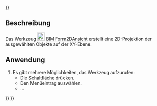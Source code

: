 <languages/>
{{UnfinishedDocu{{#translation:}}}}

{{Docnav/de
|[[BIM_TDView/de|TDAnsicht]]
|[[BIM_SetWPTop/de|ArbeitsebeneDraufsichtFestlegen]]
|[[BIM_Workbench/de|BIM]]
|IconL=BIM_TDView.svg
|IconR=BIM_SetWPTop.svg
|IconC=Workbench_BIM.svg
}}

{{GuiCommand/de
|Name=BIM Shape2DView
|Name/de=BIM Form2Dansicht
|MenuLocation=Anmerkung → Formbasierte Ansicht
|Workbenches=[[BIM_Workbench/de|BIM]]
|Shortcut=ohne
|Version=1.0
|SeeAlso=
}}

<span id="Description"></span>
==Beschreibung==

Das Werkzeug [[Image:BIM_Shape2DView.svg|24px]] [[BIM_Shape2DView/de|BIM Form2DAnsicht]] erstellt eine 2D-Projektion der ausgewählten Objekte auf der XY-Ebene.

<span id="Usage"></span>
==Anwendung==

# Es gibt mehrere Möglichkeiten, das Werkzeug aufzurufen:
#* Die Schaltfläche {{Button|[[Image:BIM_Shape2DView.svg|16px]] [[BIM_Shape2DView/de|Formbasierte Ansicht]]}} drücken.
#* Den Menüeintrag {{MenuCommand|Anmerkung → [[Image:BIM_Shape2DView.svg|16px]] Formbasierte Ansicht}} auswählen.
#* ...


{{Docnav/de
|[[BIM_TDView/de|TDAnsicht]]
|[[BIM_SetWPTop/de|ArbeitsebeneDraufsichtFestlegen]]
|[[BIM_Workbench/de|BIM]]
|IconL=BIM_TDView.svg
|IconR=BIM_SetWPTop.svg
|IconC=Workbench_BIM.svg
}}

{{BIM_Tools_navi{{#translation:}}}}
{{Userdocnavi{{#translation:}}}}